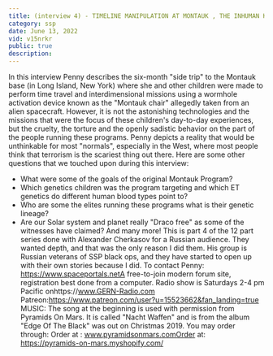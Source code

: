 ```yaml
---
title: (interview 4) - TIMELINE MANIPULATION AT MONTAUK , THE INHUMAN HUMANS AND THE DRACO EMPIRE
category: ssp
date: June 13, 2022
vid: v15nrkr
public: true
description:
---
```

In this interview Penny describes the six-month "side trip" to the Montauk base (in Long Island, New York) where she and other children were made to perform time travel and interdimensional missions using a wormhole activation device known as the "Montauk chair" allegedly taken from an alien spacecraft.
However, it is not the astonishing technologies and the missions that were the focus of these children's day-to-day experiences, but the cruelty, the torture and the openly sadistic behavior on the part of the people running these programs.
Penny depicts a reality that would be unthinkable for most "normals", especially in the West, where most people think that terrorism is the scariest thing out there.
Here are some other questions that we touched upon during this interview:
- What were some of the goals of the original Montauk Program?
- Which genetics children was the program targeting and which ET genetics do different human blood types point to?
- Who are some the elites running these programs what is their genetic lineage?
- Are our Solar system and planet really "Draco free" as some of the witnesses have claimed?
And many more!
This is part 4 of the 12 part series done with Alexander Cherkasov for a Russian audience. They wanted depth, and that was the only reason I did them. His group is Russian veterans of SSP black ops, and they have started to open up with their own stories because I did.
To contact Penny:
https://www.spaceportals.net​​​​A free-to-join modern forum site, registration best done from a computer.
Radio show is Saturdays 2-4 pm Pacific onhttps://www.GERN-Radio.com
Patreon:https://www.patreon.com/user?u=15523662&fan_landing=true
MUSIC:
The song at the beginning is used with permission from Pyramids On Mars.
It is called "Nacht Waffen" and is from the album "Edge Of The Black" was out on Christmas 2019.
You may order through:
Order at : www.pyramidsonmars.comOrder at: https://pyramids-on-mars.myshopify.com/

